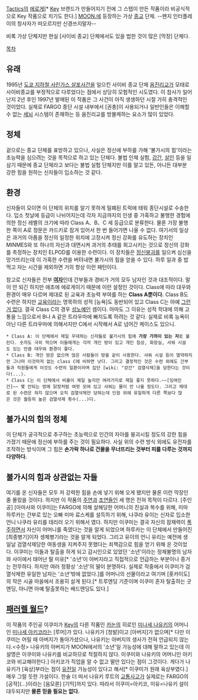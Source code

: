 [[Tactics]]의 [[에로게]][* [[Key]] 브랜드가 만들어지기 전에 그 스탭이 만든 작품이라 비공식적으로 Key 작품으로 치기도 한다.] [[MOON.]]에 등장하는 가상 [[종교]] 단체.
--왠지 인터플레이의 창사자가 떠오르지만 신경쓰지말자--

비록 가상 단체지만 현실 [사이비 종교] 단체에서도 있을 법한 것이 많은 [막장] 단체다.

[[목차]]
== 유래 ==
1995년 [[도쿄 지하철 사린가스 살포사건]]을 일으킨 사이비 종교 단체 [[옴진리교]]가 모태로 사이비종교를 부정적으로 다루었다는 점에서 상당히 모험적인 시도였다. 이 참사가 일어난지 2년 후인 1997년 발매된 이 작품은 그 사건이 아직 생생하던 시절 가히 충격적인 것이었다. 실제로 FARGO 종단 시설 내부에서 [권총]이 사용되거나 일반인들은 이해할 수 없는 [[세뇌]] 시스템이 존재하는 등 옴진리교를 방불케하는 요소가 많이 있었다.

== 정체 ==
겉으로는 종교 단체를 표방하고 있으나, 사실은 정신에 부하를 가해 '불가시의 힘'이라는 초능력을 심으려는 것을 목적으로 하고 있는 단체다. 불법 인체 실험, [[강간]], [[살인]] 등을 일삼기 때문에 종교 단체라고 보다는 불법 실험 단체지만 이를 알고 있든, 아니든 대부분 강한 힘을 원하는 신자들이 입소하는 것 같다. 

== 환경 ==
신자들이 모이면 이 단체의 위치를 알기 못하게 밀폐된 트럭에 태워 종단시설로 수송한다. 입소 첫날에 등급이 나뉘어지는데 각자 지금까지의 인생 중 가혹하고 불행한 경험에 의한 정신 레벨의 크기에 따라 Class A、B、C 세 등급으로 분류한다. 물론 가장 불행한 쪽이 A로 정문은 카드키로 잠겨 있어서 한 번 들어가면 나올 수 없다. 여기서의 일상은 과거의 아픔을 정신의 일정한 위치에 고정시켜 정신 강화를 유도하는 장치인 MINMES와 또 하나의 자신과 대면시켜 과거의 추태를 회고시키는 것으로 정신의 강화를 측정하는 장치인 ELPOD를 이용한 수련이다. 이 장치들은 [[정신붕괴]]를 일으켜 심신을 망가뜨리는데 이 가혹한 수련을 버텨내면 불가시의 힘을 얻을 수 있다. 하루 일과 중 밥 먹고 자는 시간을 제외하면 거의 항상 이런 패턴이다.

참고로 신자들은 전부 '''[[여자]]'''인데 간부들과 경비가 거의 모두 남자인 것과 대조적이다. 말이 안 되긴 하지만 애초에 에로게이기 때문에 이런 설정인 것이다. Class에 따라 대우와 환경이 매우 다르며 제대로 된 교육과 초능력 부여를 하는 '''Class A뿐이다.''' Class B도 수련은 하지만 [[교육]]이라는 명목하의 성적 [능욕]도 동반되어 있고 Class C는 아예 [[그런 거 없다]]. 결국 Class C의 경우 [[성노예]]인 셈이다. 아마도 그 이유는 성적 학대에 의해 고통을 느낌으로서 B나 A 같은 트라우마에 빠지도록 하려는 것 같다. 실제로 비록 능욕이 아닌 다른 트라우마에 의해서지만 C에서 시작해서 A로 넘어간 케이스도 있으니. 

 * Class A: 이 단체에서 제일 우대하는 신자들로 불가시의 힘에 '''가장 가까이 있는 자'''로 불린다. 숫자도 극히 적으며 이들에게는 각자 개인 방이 있고 개인 침상, 화장실, 샤워 시설도 있는 만큼 대우와 환경이 좋다.
 * Class B: 개인 방은 없으며 많은 사람들이 방을 같이 사용한다. 샤워 시설 등이 열약하지만 그나마 이것마저 없는 class C에 비하면 낫다. 그리고 결정적인 것은 수련 외에도 간부들과 직원들에게 이것도 수련의 일환이라며 집단 [wiki: "강간" 검열삭제]을 당한다는 것이다(...).
 * Class C는 이 단체에서 비율이 제일 높지만 여러가지로 제일 좋지 못하다.~~[잉여인간]~~ 몇 안되는 방에 닭장처럼 여럿 모여 있고 샤워는 물이 안 나올 정도다. 그리고 제대로 된 수련은 하지 않으며 오직 검열삭제만 당하는데 인원 외에 유일하게 다른 쪽보다 많은 것은 월등히 높은 검열삭제 횟수(...)다.

== 불가시의 힘의 정체 ==
이 단체가 궁극적으로 추구하는 초능력으로 인간의 자아를 붕괴시킬 정도의 강한 힘을 가졌기 때문에 정신에 부하를 주는 것이 필요하다. 사실 위의 수련 방식 외에도 유전자를 조작하는 방식이며 그 힘은 '''손가락 하나로 건물을 무너뜨리는 것부터 피를 다루는 것까지 다양하다.'''

== 불가시의 힘과 상관없는 자들 ==
여기를 온 신자들은 모두 저 강력한 힘을 손에 넣기 위해 오게 됐지만 물론 이런 막장인줄 몰랐을 것이다. 하지만 이 작품의 [[주연]]과 [[조연]]들인 세 명은 전혀 목적이 다르다. [주인공] [아마사와 이쿠미]는 FARGO에 의해 살해당한 어머니의 진실과 복수를 위해, 미마 하루카는 간부로 있는 오빠 미마 료스케를 설득하기 위해, 나쿠라 유이는 신자로 입소한 언니 나쿠라 유리를 데리러 오기 위해서 였다. 하지만 이쿠미는 결국 자신의 잠재력이 [[폭주]]하면서 자신이 어머니를 죽였다는 것을 알게 되었으며 하루카는 이 단체에서 만들어진 [최종병기]이자 생체병기라는 것을 알게 되었다. 그리고 유이의 언니 유리는 예전에 생일날 검열삭제당한 여동생을 지켜주지 못했다는 죄책감으로 힘을 얻기 위해 온 것이었다. 이쿠미는 이들과 탈출을 하게 되고 감시인으로 있었던 '소년'이라는 정체불명의 남자와 사이에서 태어난 딸 미유[* '소년'이 아버지라고 직접적으로 언급하는 부분이나 증거는 전무하다. 하지만 여러 정황상 '소년'의 딸이 분명하다. 실제로 작중에서 이쿠미가 검열삭제한 유일한 남자는 '소년'밖에 없었다.]를 어머니의 선물이라고 여기며 [홋카이도]의 작은 시골 마을에서 조용히 살게 된다.[* 트루엔딩 기준이며 이쿠미 혼자 탈출하는 굿엔딩, 아니면 아예 탈출못하는 배드엔딩도 있다.]

== [[패러렐 월드]]? ==
이 작품의 주인공 이쿠미가 [[Key]]의 다른 작품인 [[카논]]의 히로인 [[미나세 나유키]]의 어머니인 [[미나세 아키코]]라는 [루머]가 있다. 나유키가 [청발]이고 [아버지]가 없으며[* 다만 이쿠미는 어릴 때 아버지가 돌아가셨으나, 나유키는 아버지의 생사가 전혀 언급되지 않는다.<수정> 나유키의 아버지가 MOON에서의 '소년'일 가능성에 대해 말하고 있는데 이 설명은 이쿠미와 나유키를 비교하므로 적절하지 않다. 이쿠미와 나유키의 어머니인 아키코와 비교해야한다.] 아키코가 직업을 알 수 없고 딸만 있다는 점이 그것이다. 게다가 나유키가 [육상]부라는 점이 [[유전]]일 가능성이 있다고 해서[* 이쿠미가 원래 육상부였다.] 매우 그럴 듯한 가설이다.
한술 더 떠서 나유키 루트의 [[교통사고]]가 실제로는 FARGO의 [공작](...)이라는 [음모론] [기믹]까지 있다. 따라서 이쿠미=아키코, 미유=나유키 설이 대두되지만 '''물론 믿을 필요는 없다.'''

